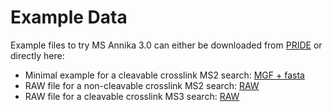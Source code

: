 # Example Data

Example files to try MS Annika 3.0 can either be downloaded from [PRIDE](https://www.ebi.ac.uk/pride/archive/projects/PXD041955) or directly here:
- Minimal example for a cleavable crosslink MS2 search: [MGF + fasta](https://github.com/hgb-bin-proteomics/MSAnnika/raw/master/examples/data.zip)
- RAW file for a non-cleavable crosslink MS2 search: [RAW](https://ftp.pride.ebi.ac.uk/pride/data/archive/2020/07/PXD014337/XLpeplib_Beveridge_QEx-HFX_DSS_R1.raw)
- RAW file for a cleavable crosslink MS3 search: [RAW](https://ftp.pride.ebi.ac.uk/pride/data/archive/2023/08/PXD041955/20211219_Eclipse_LC4_G2_Trap_backflash_Peplib20_DSSO_pl1_MS3_OTOTOT.raw)
